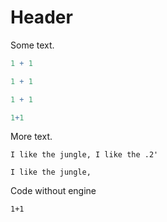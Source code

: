 # Header

Some text.

```R
1 + 1
```

```r
1 + 1
```

```r
1 + 1
```

```r
1+1
```

More text.

```nonR
I like the jungle, I like the .2'
```

```blabla
I like the jungle,
```


Code without engine
```
1+1
```
